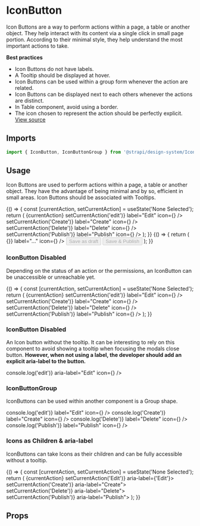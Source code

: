 <!--- IconButton.stories.mdx --->




<Meta title="Design System/Components/IconButton" component={IconButton} />

# IconButton

Icon Buttons are a way to perform actions within a page, a table or another object. They help interact with its content via a single click in small page portion. According to their minimal style, they help understand the most important actions to take.

**Best practices**

- Icon Buttons do not have labels.
- A Tooltip should be displayed at hover.
- Icon Buttons can be used within a group form whenever the action are related.
- Icon Buttons can be displayed next to each others whenever the actions are distinct.
- In Table component, avoid using a border.
- The icon chosen to represent the action should be perfectly explicit.
  [View source](https://github.com/strapi/design-system/tree/main/packages/strapi-design-system/src/IconButton)

## Imports

```js
import { IconButton, IconButtonGroup } from '@strapi/design-system/IconButton';
```

## Usage

Icon Buttons are used to perform actions within a page, a table or another object. They have the advantage of being minimal and by so, efficient in small areas. Icon Buttons should be associated with Tooltips.

<Canvas>
  <Story name="base">
    {() => {
      const [currentAction, setCurrentAction] = useState('None Selected');
      return (
        <Box padding={7}>
          <Box paddingBottom={3}>
            <Typography>{currentAction}</Typography>
          </Box>
          <Flex>
            <IconButton onClick={() => setCurrentAction('edit')} label="Edit" icon={<Pencil />} />
            <IconButton onClick={() => setCurrentAction('Create')} label="Create" icon={<Plus />} />
            <IconButton onClick={() => setCurrentAction('Delete')} label="Delete" icon={<Trash />} />
            <IconButton onClick={() => setCurrentAction('Publish')} label="Publish" icon={<Play />} />
          </Flex>
        </Box>
      );
    }}
  </Story>
</Canvas>

<Canvas>
  <Story name="blabla">
    {() => {
      return (
        <Stack spacing={1} horizontal>
          <IconButton onClick={() => {}} label="..." icon={<More />} />
          <Button variant="default" disabled>Save as draft</Button>
          <Button variant="default" disabled>Save & Publish</Button>
        </Stack>
      );
    }}
  </Story>
</Canvas>

### IconButton Disabled

Depending on the status of an action or the permissions, an IconButton can be unaccessible or unreachable yet.

<Canvas>
  <Story name="disabled">
    {() => {
      const [currentAction, setCurrentAction] = useState('None Selected');
      return (
        <Box padding={7}>
          <Box paddingBottom={3}>
            <Typography>{currentAction}</Typography>
          </Box>
          <Flex>
            <IconButton disabled onClick={() => setCurrentAction('edit')} label="Edit" icon={<Pencil />} />
            <IconButton disabled onClick={() => setCurrentAction('Create')} label="Create" icon={<Plus />} />
            <IconButton disabled onClick={() => setCurrentAction('Delete')} label="Delete" icon={<Trash />} />
            <IconButton disabled onClick={() => setCurrentAction('Publish')} label="Publish" icon={<Play />} />
          </Flex>
        </Box>
      );
    }}
  </Story>
</Canvas>

### IconButton Disabled

An Icon button without the tooltip. It can be interesting to rely on this component to avoid showing a tooltip when focusing the modals close button. **However, when not using a label, the developer should add an explicit aria-label to the button.**

<Canvas>
  <Story name="without tooltip">
    <Box padding={7}>
      <IconButton onClick={() => console.log('edit')} aria-label="Edit" icon={<Pencil />} />
    </Box>
  </Story>
</Canvas>

### IconButtonGroup

IconButtons can be used within another component is a Group shape.

<Canvas>
  <Story name="group">
    <Box padding={7}>
      <IconButtonGroup>
        <IconButton onClick={() => console.log('edit')} label="Edit" icon={<Pencil />} />
        <IconButton onClick={() => console.log('Create')} label="Create" icon={<Plus />} />
        <IconButton onClick={() => console.log('Delete')} label="Delete" icon={<Trash />} />
        <IconButton onClick={() => console.log('Publish')} label="Publish" icon={<Play />} />
      </IconButtonGroup>
    </Box>
  </Story>
</Canvas>

### Icons as Children & aria-label

IconButtons can take Icons as their children and can be fully accessible without a tooltip.

<Canvas>
  <Story name="children">
    {() => {
      const [currentAction, setCurrentAction] = useState('None Selected');
      return (
        <Box padding={7}>
          <Box paddingBottom={3}>
            <Typography>{currentAction}</Typography>
          </Box>
          <Flex>
            <IconButton onClick={() => setCurrentAction('Edit')} aria-label={'Edit'}>
              <Pencil />
            </IconButton>
            <IconButton onClick={() => setCurrentAction('Create')} aria-label="Create">
              <Plus />
            </IconButton>
            <IconButton onClick={() => setCurrentAction('Delete')} aria-label="Delete">
              <Trash />
            </IconButton>
            <IconButton onClick={() => setCurrentAction('Publish')} aria-label="Publish">
              <Play />
            </IconButton>
          </Flex>
        </Box>
      );
    }}
  </Story>
</Canvas>

## Props

<ArgsTable of={IconButton} />
